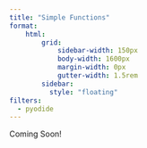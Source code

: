 ```yaml
--- 
title: "Simple Functions"
format: 
    html:
        grid:
            sidebar-width: 150px
            body-width: 1600px
            margin-width: 0px
            gutter-width: 1.5rem
        sidebar:
          style: "floating"
filters:
  - pyodide
--- 
```


Coming Soon!


